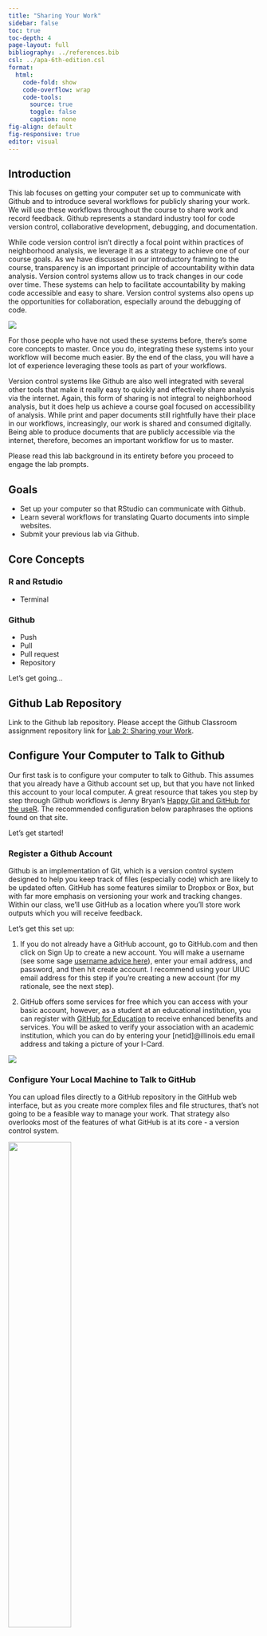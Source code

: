 ```yaml
---
title: "Sharing Your Work"
sidebar: false
toc: true
toc-depth: 4
page-layout: full
bibliography: ../references.bib
csl: ../apa-6th-edition.csl
format: 
  html:
    code-fold: show
    code-overflow: wrap
    code-tools:
      source: true
      toggle: false
      caption: none
fig-align: default
fig-responsive: true
editor: visual
---
```


## Introduction

This lab focuses on getting your computer set up to communicate with Github and to introduce several workflows for publicly sharing your work. We will use these workflows throughout the course to share work and record feedback. Github represents a standard industry tool for code version control, collaborative development, debugging, and documentation.

While code version control isn't directly a focal point within practices of neighborhood analysis, we leverage it as a strategy to achieve one of our course goals. As we have discussed in our introductory framing to the course, transparency is an important principle of accountability within data analysis. Version control systems allow us to track changes in our code over time. These systems can help to facilitate accountability by making code accessible and easy to share. Version control systems also opens up the opportunities for collaboration, especially around the debugging of code.

::: grid
::: g-col-4
![](https://octodex.github.com/images/codercat.jpg)
:::

::: g-col-8
For those people who have not used these systems before, there's some core concepts to master. Once you do, integrating these systems into your workflow will become much easier. By the end of the class, you will have a lot of experience leveraging these tools as part of your workflows.

Version control systems like Github are also well integrated with several other tools that make it really easy to quickly and effectively share analysis via the internet. Again, this form of sharing is not integral to neighborhood analysis, but it does help us achieve a course goal focused on accessibility of analysis. While print and paper documents still rightfully have their place in our workflows, increasingly, our work is shared and consumed digitally. Being able to produce documents that are publicly accessible via the internet, therefore, becomes an important workflow for us to master.
:::
:::

Please read this lab background in its entirety before you proceed to engage the lab prompts.

## Goals

-   Set up your computer so that RStudio can communicate with Github.
-   Learn several workflows for translating Quarto documents into simple websites.
-   Submit your previous lab via Github.

## Core Concepts

### R and Rstudio

-   Terminal

### Github

-   Push
-   Pull
-   Pull request
-   Repository

Let's get going...

## Github Lab Repository

Link to the Github lab repository. Please accept the Github Classroom assignment repository link for [Lab 2: Sharing your Work](https://classroom.github.com/a/zTBqDivk).

## Configure Your Computer to Talk to Github

Our first task is to configure your computer to talk to Github. This assumes that you already have a Github account set up, but that you have not linked this account to your local computer. A great resource that takes you step by step through Github workflows is Jenny Bryan's [Happy Git and GitHub for the useR](https://happygitwithr.com/big-picture.html). The recommended configuration below paraphrases the options found on that site.

Let's get started!

### Register a Github Account

Github is an implementation of Git, which is a version control system designed to help you keep track of files (especially code) which are likely to be updated often. GitHub has some features similar to Dropbox or Box, but with far more emphasis on versioning your work and tracking changes. Within our class, we'll use GitHub as a location where you'll store work outputs which you will receive feedback.

::: grid
::: g-col-8
Let's get this set up:

1.  If you do not already have a GitHub account, go to GitHub.com and then click on Sign Up to create a new account. You will make a username (see some sage [username advice here](https://happygitwithr.com/github-acct.html)), enter your email address, and password, and then hit create account. I recommend using your UIUC email address for this step if you're creating a new account (for my rationale, see the next step).

2.  GitHub offers some services for free which you can access with your basic account, however, as a student at an educational institution, you can register with [GitHub for Education](https://education.github.com) to receive enhanced benefits and services. You will be asked to verify your association with an academic institution, which you can do by entering your \[netid\]@illinois.edu email address and taking a picture of your I-Card.
:::

::: g-col-4
![](https://octodex.github.com/images/bouncercat.png)
:::
:::

### Configure Your Local Machine to Talk to GitHub

You can upload files directly to a GitHub repository in the GitHub web interface, but as you create more complex files and file structures, that's not going to be a feasible way to manage your work. That strategy also overlooks most of the features of what GitHub is at its core - a version control system.

![](https://octodex.github.com/images/collabocats.jpg){width="50%" fig-align="center"}

We might want to version our work for several reasons:

-   To keep track of changes we've made, so that we can track when code works and when we've broken it
-   To be able to share code with collaborators and work on the same files at the same time and then reconcile and combine work all together
-   To be able to share code and data publicly with others

All three of these rationales are important motivations within the context of our class. There are two strategies which you may want to try to integrate GitHub into your R workflow.

RStudio has GitHub functionality built right in, which is very handy for integrating version control into your R workflow. Assuming you've already got R and RStudio installed on your system and have already set up a GitHub account, start here:

1.  [Check to see](https://happygitwithr.com/install-git.html#git-already-installed) if Git is installed on your computer, and if it isnt, [Install Git](https://happygitwithr.com/install-git.html#install-git).
2.  [Associate git](https://happygitwithr.com/hello-git.html) on your computer with your GitHub account.
3.  [Install a Git client](https://happygitwithr.com/git-client.html#recommended-git-clients) like GitHub Desktop.
4.  [Connect to GitHub](https://happygitwithr.com/push-pull-github.html)
5.  [Connect RStudio to GitHub](https://happygitwithr.com/rstudio-git-github.html)
6.  [Get Started](https://happygitwithr.com/usage-intro.html) using GitHub integrated with R. This video shows you how to communicate with your Github repository using RStudio:

::: {style="max-width:720px"}
::: {style="position:relative;padding-bottom:60.972222222222%"}
<iframe id="kmsembed-1_q0g92uhw" width="720" height="439" src="https://mediaspace.illinois.edu/embed/secure/iframe/entryId/1_q0g92uhw/uiConfId/26883701" class="kmsembed" allowfullscreen webkitallowfullscreen mozAllowFullScreen allow="autoplay *; fullscreen *; encrypted-media *" referrerPolicy="no-referrer-when-downgrade" sandbox="allow-forms allow-same-origin allow-scripts allow-top-navigation allow-pointer-lock allow-popups allow-modals allow-orientation-lock allow-popups-to-escape-sandbox allow-presentation allow-top-navigation-by-user-activation" frameborder="0" title="Kaltura Player" style="position:absolute;top:0;left:0;width:100%;height:100%">

</iframe>
:::
:::

We will ease our way into using Github, and will also devote some time to troubleshooting in class. I promise, it's going to make sense soon!

![](https://octodex.github.com/images/femalecodertocat.png){width="40%" fig-align="center"}

## Communicating with GitHub from Rstudio.

Although this lab is formally introducing GitHub's functionality as part of our class, you have already gotten some experience interacting manually with GitHub as you needed to download a repository in order to complete your first lab. From here on out, you can use RStudio to communicate directly with GitHub so that pushing and pulling repositories can all happen within your RStudio session. By the end of this lab, you will have gained some experience pushing and pulling files (specifically your lab files). From here on out in class, we will assume that you will use GitHub to submit your code for review. Instructions will be clearly posted with both lab and homework assignments.

With those things in mind, let's think about how we communicate with Github from RStudio.

### Basic Workflows

As you have read on the Happy with GitR site, GitHub's utility comes from allowing us to store *remote* versions of our code which others can then access, comment on, and modify. GitHub allows us to track *versions* of our code, and if we need to, we can revert to earlier versions, or *fork branches* - make special versions of our code which we may want to experiment with or modify. We can also reconcile multiple versions of code back into a single main version, which is particularly useful when we are collaboratively writing or editing code.

For the most part, our course focuses on building a workflow involving a single code author, and not on building collaborative workflows, although you should try collaborating with each other on modifying code. Our end goal in this class is to develop workflows for transparency, accountability, and accessibility.

### Reviewing Common Operations

![Image by Allison Horst from https://allisonhorst.com](https://cdn.myportfolio.com/45214904-6a61-4e23-98d6-b140f8654a40/efae32ce-863f-4773-852c-4335e3ce4709_rw_3840.png?h=c54a2e5af240ec6e1332e2dcacbd7f33){fig-alt="Cartoon showing paths between local and remote git repositories."}

#### Local vs. Remote

*Local* vs *Remote*: Let's start with the basic distinction between local and remote versions of our work. *Local* versions are contained on the hard drive of the computer we are working on. *Remote* versions are in the cloud, in this case, on GitHub's servers. We will typically work on editing data locally, and will then *push* our modifications to be integrated into the remote version.

#### Push vs. Pull

*Push* vs *Pull*: To understand this, it's useful to think about what's happening from the perspective of your local computer. We *pull* a version of the repository from the remote repository to our local computer. We *push* a version of the repository from our local computer to the remote repository.

#### Commit

*Commit*: As we make changes to our local repository, GitHub is comparing these changes to the prior version of our repository. When we *commit* changes, we are essentially asking GitHub to create a markerpost that we could return to in the future. We even label our commits with a brief descriptive note so we can remember what that marker represents. Note that when you commit changes locally, they are not automatically *pushed* to your remote repository - you have to do that as an extra step. You can, for instance, make multiple local commits to a local repository and then push them to your remote repository.

Commits help to keep us organized. While your commits do not have to be linear or follow any particular order within your data and analysis workflow, they can help you track contributions to what has been done.

![Image by Allison Horst from https://allisonhorst.com](https://cdn.myportfolio.com/45214904-6a61-4e23-98d6-b140f8654a40/7a5f458a-3d63-4e46-8a09-c417e52587ea.png?h=488d2d9a4159f82cdf851a70182e52e6)

Commits serve as failsafe points - we can always revert or rewind our code to where we made commits if we need to debug or if something goes wrong. ![Image by Allison Horst from https://allisonhorst.com](https://cdn.myportfolio.com/45214904-6a61-4e23-98d6-b140f8654a40/78587c8b-fa99-4c94-bce2-026cf4e588b5.png?h=dbb1a78f096f524380f5f3eb70fa6d7b)

### Common Operations

So how do we put these pieces together?

1.  If we already have a remote repository with code or a file structure in it, we create a connection to that remote repository and create a local repository by pulling it from GitHub.

2.  We then make changes to the repository - this might be in RStudio, or we might add, move, or delete things manually.

3.  When we get to a point where we want to create a failsafe point in our code, we commit the changes we made (and add a plain text description of what our commit contains).

4.  We push our commit to our remote version where it will become to version of record (GitHub is tracking the changes we made, so if we need to revert to our previous commit, we could).

5.  Just to be safe, after we push our commits, we may want to pull from the remote server again just to confirm that the version on our local machine is up to date.

From there, we can continue making changes until we are ready to make another commit.

![Image by Allison Horst from https://allisonhorst.com](https://cdn.myportfolio.com/45214904-6a61-4e23-98d6-b140f8654a40/51566506-f87b-465b-934b-c0707b8636e0.jpeg?h=9047491d74cdcd6267bd3afcb52a4878)

### Workflow - Setting up a Local Repository from an Existing GitHub Repository

For interaction with our labs (which are already generated repositories on GitHub), you'll want to follow the instructions for "[Existing Project, GitHub First](https://happygitwithr.com/existing-github-first.html#existing-github-first)" on the Happy with Git and GitHub for the useR site. The site presents multiple ways to do this. I suggest starting with [16.2.2](https://happygitwithr.com/existing-github-first.html#rstudio-ide-1) where the instructions walk through using the RStudioIDE to connect to an existing remote GitHub repository.

For all UP 570 labs and assignments, existing repositories are provided for you (when you click the lab URL to accept the repository, a user-specific version is created for you from a master copy stored on GitHub). You can then connect to this repository in RStudio, create a *local copy* on your computer, modify that local repository by making changes, adding data and writing, as well as proejct documentation. You can then *stage* the changes you've made, *commit* your changes locally, and *push* your changes to the remote repository on GitHub.

## Publish using Quarto Pub

[Quarto Pub](https://quartopub.com) is a free service that allows you to quickly publish Quarto documents. Quarto Pub represents one of the easiest ways to publish documents.

::: panel-tabset
## 1. Create Account

In order to use Quarto Pub, you'll need to create an account. Visit <https://quartopub.com> and create an account. I chose to use my GitHub username, but you can create an account with any name you wish (please keep in mind that the account name will become part of the URL which others will see).

![](02_sharing/01_quartopub.png){width="80%"}

## 2. Preview

It's a good idea to preview your document before publishing it to see how it will look in a web browser. Render your document so that you can see what the final document will look like online.

## 3. Publish

While we are using Quarto within RStudio, Quarto can also be run at the command line to render a range of document types. We will briefly use the command line in order to publish out document to Quarto Pub.

In your RStudio session, click on the terminal tab and type:

::: {.callout-note icon="false"}
## Terminal

`quarto publish quarto-pub`
:::

Put in plain language we are asking Quarto `quarto` to publish our document `publish` via Quarto Pub `quarto-pub`.

![](02_sharing/02_quarto_publish.png){width="80%"}

## 4. Options

You may be prompted to log in to your Quarto Pub account on the internet before proceeding. Depeding upon the name of your document, you may also need to provide a shorter name (you will be prompted in the terminal window if that is the case). Quarto will then publish the document and will open a window that takes you to your published document.

![](02_sharing/03_rename.png){width="80%"}

## 5. Finished!

You can then examine your published document at the URL that's generated for you. For example: <https://agreen4.quarto.pub/cca/>

<iframe src="https://agreen4.quarto.pub/cca/" width="100%" height="300">

</iframe>

In the future if you need to update the document, you can run the publish step again.
:::

## Publish using GitHub and Netlify

Quarto Pub represents a really fast and easy option for creating and sharing Quarto documents. We'll also learn another more involved strategy which you may choose to employ. This involves pushing published code and HTML content that represents a publishable document or website to Github and then linking this repository to a web hosting service like Netlify which will then publish the site for you.

This strategy can be useful in that you end up with two deliverables - your code base and associated HTML files on GitHub and a website hosted by Netlify. Our course website - the very website you are reading right now - is published using this pipeline. The webpages are each a Quarto Markdown file. The files are pushed to a Github repository. Netlify links to this repository and when new updates are pushed to Github, Netlify "refreshes" the website, typically within a minute or less of the push being complete.

If you simply want a quick and easy way to share your work, Quarto Pub may be completely sufficient! If you want more advanced web hosting options and configurability (like domain management), Netlify may be a more appropriate solution. We will learn both strategies, and you should take the time to become comfortable using either strategy.

### What is Netlify?

[Netlify](https://netlify.app) is a web development platform that automates the building a serving of websites. While certain aspects of the Netlify platform are monetized, the types of basic elements which we can use to create and serve a website are available for free.

When we grant Netlify access to a GitHub repository, it looks for files that can be rendered as html and then serves those at a unique URL. When we commit and push updates to that repository, Netlify updates the files that are being served to the internet.

Quarto Markdown can produce outputs in a variety of formats including html. Netlify is built around looking for html files in our GitHub repository. Typically, when we render Quarto Markdown as HTML locally, it will create a \_site file in our root folder. That folder has all of the content that we want Netlify to serve on the internet.

With these things in mind, let's try getting our lab files on Netlify!

## Setting Up our Project

We have to make two tweaks to our project in order to get them to work properly with Netlify.

### Add a \_quarto.yml file

All Quarto websites require a special YAML file to tell them how to render. In a text editor of your choice, create a new file called \_quarto.yml and save it in the project root directory.

Inside the \_quarto.yml file, include the following:

    project:
      type: website

Now when you render your project, it should include a folder called "_site" which contains a self-contained version of the elements of your document. You can explore the many other options to style your site [here](https://quarto.org/docs/websites/#config-file).

### Rename our document index.qmd

Every website needs a homepage. By default, the name of this page is "index.html". Netlify will always start serving from this page. Rename your Quarto document "index.qmd" and then render this to produce the associated html files.

### Push to Github

Push your entire repository including the _site folder to Github.

### Open Netlify

Navigate to Netlify's website. If you haven't already done so, create a new account (you can log in and link this directly to your existing GitHub account).

Once you have an account, navigate to Sites and click "New Site".

Netlify will ask you if you want to create a site from an existing GitHub repository, which you do! Navigate to the repository that contains the lab files and _site folder you want to serve and select this repository.

:::{.callout-important}
There's one setting we need to modify in order to get this to work properly! Under Build settings, there's a blank area called Publish directory. In this box, you need to point Netlify to _site as your specified publish directory - this is where Netlify will look for updated files to publish.
:::

After you do this, click ok. Netlify will build your site (this may take a few minutes) and share a url with you. When you click on it, you should see a live version of your website.

### Notes

This approach is a little more complex, but it does offer you a lot of flexibility to create sites for production. You will likely want to start off using Quarto pub, but as you progress in the complexity of your analysis, you may want to spend more time experienting with Netlify as a web deployment platform.

## Lab Evaluation

In evaluating your lab submission, we'll be paying attention to the following:

1.  Successfully create and publish a quarto page via Quarto Pub.

2.  Successfully create a publish a quarto page based upon your first lab assignment via GitHub and Netlify.

As you get into the lab, please feel welcome to ask us questions, and please share where you're struggling with us and with others in the class.

## References
